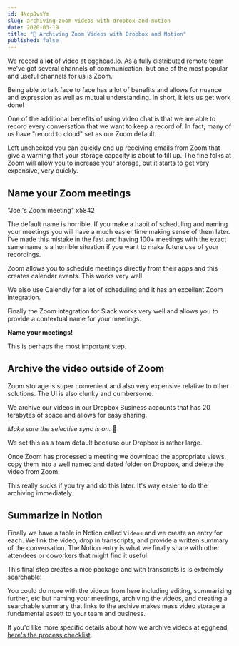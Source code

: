 ```yaml
---
id: 4Ncp8vsYm
slug: archiving-zoom-videos-with-dropbox-and-notion
date: 2020-03-19
title: "📼 Archiving Zoom Videos with Dropbox and Notion"
published: false
---
```


We record a **lot** of video at egghead.io. As a fully distributed remote team we've got several channels of communication, but one of the most popular and useful channels for us is Zoom.

Being able to talk face to face has a lot of benefits and allows for nuance and expression as well as mutual understanding. In short, it lets us get work done!

One of the additional benefits of using video chat is that we are able to record every conversation that we want to keep a record of. In fact, many of us have "record to cloud" set as our Zoom default.

Left unchecked you can quickly end up receiving emails from Zoom that give a warning that your storage capacity is about to fill up. The fine folks at Zoom will allow you to increase your storage, but it starts to get very expensive, very quickly.

## Name your Zoom meetings

"Joel's Zoom meeting" x5842

The default name is horrible. If you make a habit of scheduling and naming your meetings you will have a much easier time making sense of them later. I've made this mistake in the fast and having 100+ meetings with the exact same name is a horrible situation if you want to make future use of your recordings.

Zoom allows you to schedule meetings directly from their apps and this creates calendar events. This works very well.

We also use Calendly for a lot of scheduling and it has an excellent Zoom integration.

Finally the Zoom integration for Slack works very well and allows you to provide a contextual name for your meetings.

**Name your meetings!**

This is perhaps the most important step.

## Archive the video outside of Zoom

Zoom storage is super convenient and also very expensive relative to other solutions. The UI is also clunky and cumbersome.

We archive our videos in our Dropbox Business accounts that has 20 terabytes of space and allows for easy sharing. 

*Make sure the selective sync is on.* 😬

We set this as a team default because our Dropbox is rather large.

Once Zoom has processed a meeting we download the appropriate views, copy them into a well named and dated folder on Dropbox, and delete the video from Zoom.

This really sucks if you try and do this later. It's way easier to do the archiving immediately.

## Summarize in Notion

Finally we have a table in Notion called  `Videos` and we create an entry for each. We link the video, drop in transcripts, and provide a written summary of the conversation. The Notion entry is what we finally share with other attendees or coworkers that might find it useful.

This final step creates a nice package and with transcripts is is extremely searchable!

You could do more with the videos from here including editing, summarizing further, etc but naming your meetings, archiving the videos, and creating a searchable summary that links to the archive makes mass video storage a fundamental assett to your team and business.

If you'd like more specific details about how we archive videos at egghead, [here's the process checklist](https://www.notion.so/egghead/Processing-a-Zoom-Video-Checklist-7f4914025a9547d38563c69f7765647e).


